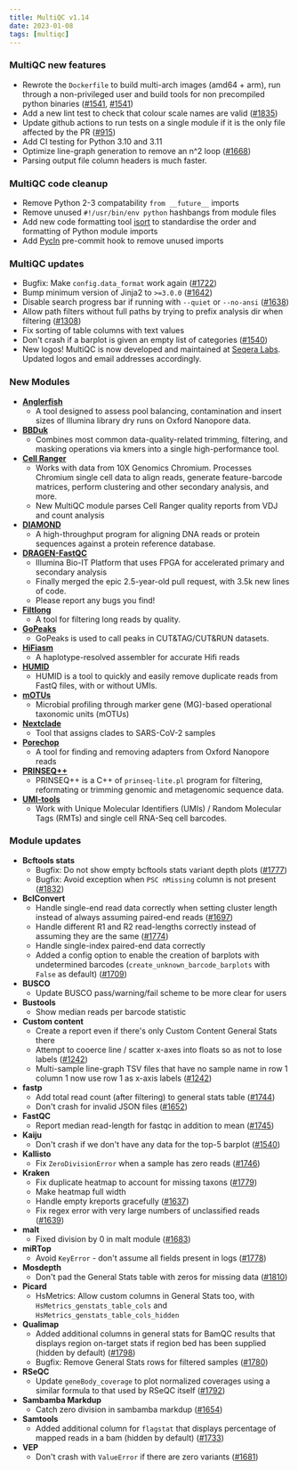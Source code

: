 ---
title: MultiQC v1.14
date: 2023-01-08
tags: [multiqc]
---

### MultiQC new features

- Rewrote the `Dockerfile` to build multi-arch images (amd64 + arm), run through a non-privileged user and build tools for non precompiled python binaries ([#1541](https://github.com/ewels/MultiQC/pull/1541), [#1541](https://github.com/ewels/MultiQC/pull/1541))
- Add a new lint test to check that colour scale names are valid ([#1835](https://github.com/ewels/MultiQC/pull/1835))
- Update github actions to run tests on a single module if it is the only file affected by the PR ([#915](https://github.com/ewels/MultiQC/issues/915))
- Add CI testing for Python 3.10 and 3.11
- Optimize line-graph generation to remove an n^2 loop ([#1668](https://github.com/ewels/MultiQC/pull/1668))
- Parsing output file column headers is much faster.

### MultiQC code cleanup

- Remove Python 2-3 compatability `from __future__` imports
- Remove unused `#!/usr/bin/env python` hashbangs from module files
- Add new code formatting tool [isort](https://pycqa.github.io/isort/) to standardise the order and formatting of Python module imports
- Add [Pycln](https://hadialqattan.github.io/pycln/#/) pre-commit hook to remove unused imports

### MultiQC updates

- Bugfix: Make `config.data_format` work again ([#1722](https://github.com/ewels/MultiQC/issues/1722))
- Bump minimum version of Jinja2 to `>=3.0.0` ([#1642](https://github.com/ewels/MultiQC/issues/1642))
- Disable search progress bar if running with `--quiet` or `--no-ansi` ([#1638](https://github.com/ewels/MultiQC/issues/1638))
- Allow path filters without full paths by trying to prefix analysis dir when filtering ([#1308](https://github.com/ewels/MultiQC/issues/1308))
- Fix sorting of table columns with text values
- Don't crash if a barplot is given an empty list of categories ([#1540](https://github.com/ewels/MultiQC/issues/1540))
- New logos! MultiQC is now developed and maintained at [Seqera Labs](https://seqera.io/). Updated logos and email addresses accordingly.

### New Modules

- [**Anglerfish**](https://github.com/remiolsen/anglerfish)
  - A tool designed to assess pool balancing, contamination and insert sizes of Illumina library dry runs on Oxford Nanopore data.
- [**BBDuk**](https://jgi.doe.gov/data-and-tools/software-tools/bbtools/bb-tools-user-guide/bbduk-guide/)
  - Combines most common data-quality-related trimming, filtering, and masking operations via kmers into a single high-performance tool.
- [**Cell Ranger**](https://support.10xgenomics.com/single-cell-gene-expression/software/pipelines/latest/what-is-cell-ranger)
  - Works with data from 10X Genomics Chromium. Processes Chromium single cell data to align reads, generate feature-barcode matrices, perform clustering and other secondary analysis, and more.
  - New MultiQC module parses Cell Ranger quality reports from VDJ and count analysis
- [**DIAMOND**](https://github.com/bbuchfink/diamond)
  - A high-throughput program for aligning DNA reads or protein sequences against a protein reference database.
- [**DRAGEN-FastQC**](https://www.illumina.com/products/by-type/informatics-products/dragen-bio-it-platform.html)
  - Illumina Bio-IT Platform that uses FPGA for accelerated primary and secondary analysis
  - Finally merged the epic 2.5-year-old pull request, with 3.5k new lines of code.
  - Please report any bugs you find!
- [**Filtlong**](https://github.com/rrwick/Filtlong)
  - A tool for filtering long reads by quality.
- [**GoPeaks**](https://github.com/maxsonBraunLab/gopeaks)
  - GoPeaks is used to call peaks in CUT&TAG/CUT&RUN datasets.
- [**HiFiasm**](https://github.com/chhylp123/hifiasm)
  - A haplotype-resolved assembler for accurate Hifi reads
- [**HUMID**](https://github.com/jfjlaros/dedup)
  - HUMID is a tool to quickly and easily remove duplicate reads from FastQ files, with or without UMIs.
- [**mOTUs**](https://motu-tool.org/)
  - Microbial profiling through marker gene (MG)-based operational taxonomic units (mOTUs)
- [**Nextclade**](https://github.com/nextstrain/nextclade)
  - Tool that assigns clades to SARS-CoV-2 samples
- [**Porechop**](https://github.com/rrwick/Porechop)
  - A tool for finding and removing adapters from Oxford Nanopore reads
- [**PRINSEQ++**](https://github.com/Adrian-Cantu/PRINSEQ-plus-plus)
  - PRINSEQ++ is a C++ of `prinseq-lite.pl` program for filtering, reformating or trimming genomic and metagenomic sequence data.
- [**UMI-tools**](https://umi-tools.readthedocs.io)
  - Work with Unique Molecular Identifiers (UMIs) / Random Molecular Tags (RMTs) and single cell RNA-Seq cell barcodes.

### Module updates

- **Bcftools stats**
  - Bugfix: Do not show empty bcftools stats variant depth plots ([#1777](https://github.com/ewels/MultiQC/pull/1777))
  - Bugfix: Avoid exception when `PSC nMissing` column is not present ([#1832](https://github.com/ewels/MultiQC/issues/1832))
- **BclConvert**
  - Handle single-end read data correctly when setting cluster length instead of always assuming paired-end reads ([#1697](https://github.com/ewels/MultiQC/issues/1697))
  - Handle different R1 and R2 read-lengths correctly instead of assuming they are the same ([#1774](https://github.com/ewels/MultiQC/issues/1774))
  - Handle single-index paired-end data correctly
  - Added a config option to enable the creation of barplots with undetermined barcodes (`create_unknown_barcode_barplots` with `False` as default) ([#1709](https://github.com/ewels/MultiQC/pull/1709))
- **BUSCO**
  - Update BUSCO pass/warning/fail scheme to be more clear for users
- **Bustools**
  - Show median reads per barcode statistic
- **Custom content**
  - Create a report even if there's only Custom Content General Stats there
  - Attempt to cooerce line / scatter x-axes into floats so as not to lose labels ([#1242](https://github.com/ewels/MultiQC/issues/1242))
  - Multi-sample line-graph TSV files that have no sample name in row 1 column 1 now use row 1 as x-axis labels ([#1242](https://github.com/ewels/MultiQC/issues/1242))
- **fastp**
  - Add total read count (after filtering) to general stats table ([#1744](https://github.com/ewels/MultiQC/issues/1744))
  - Don't crash for invalid JSON files ([#1652](https://github.com/ewels/MultiQC/issues/1652))
- **FastQC**
  - Report median read-length for fastqc in addition to mean ([#1745](https://github.com/ewels/MultiQC/pull/1745))
- **Kaiju**
  - Don't crash if we don't have any data for the top-5 barplot ([#1540](https://github.com/ewels/MultiQC/issues/1540))
- **Kallisto**
  - Fix `ZeroDivisionError` when a sample has zero reads ([#1746](https://github.com/ewels/MultiQC/issues/1746))
- **Kraken**
  - Fix duplicate heatmap to account for missing taxons ([#1779](https://github.com/ewels/MultiQC/pull/1779))
  - Make heatmap full width
  - Handle empty kreports gracefully ([#1637](https://github.com/ewels/MultiQC/issues/1637))
  - Fix regex error with very large numbers of unclassified reads ([#1639](https://github.com/ewels/MultiQC/pull/1639))
- **malt**
  - Fixed division by 0 in malt module ([#1683](https://github.com/ewels/MultiQC/issues/1683))
- **miRTop**
  - Avoid `KeyError` - don't assume all fields present in logs ([#1778](https://github.com/ewels/MultiQC/issues/1778))
- **Mosdepth**
  - Don't pad the General Stats table with zeros for missing data ([#1810](https://github.com/ewels/MultiQC/pull/1810))
- **Picard**
  - HsMetrics: Allow custom columns in General Stats too, with `HsMetrics_genstats_table_cols` and `HsMetrics_genstats_table_cols_hidden`
- **Qualimap**
  - Added additional columns in general stats for BamQC results that displays region on-target stats if region bed has been supplied (hidden by default) ([#1798](https://github.com/ewels/MultiQC/pull/1798))
  - Bugfix: Remove General Stats rows for filtered samples ([#1780](https://github.com/ewels/MultiQC/issues/1780))
- **RSeQC**
  - Update `geneBody_coverage` to plot normalized coverages using a similar formula to that used by RSeQC itself ([#1792](https://github.com/ewels/MultiQC/pull/1792))
- **Sambamba Markdup**
  - Catch zero division in sambamba markdup ([#1654](https://github.com/ewels/MultiQC/issues/1654))
- **Samtools**
  - Added additional column for `flagstat` that displays percentage of mapped reads in a bam (hidden by default) ([#1733](https://github.com/ewels/MultiQC/issues/1733))
- **VEP**
  - Don't crash with `ValueError` if there are zero variants ([#1681](https://github.com/ewels/MultiQC/issues/1681))
